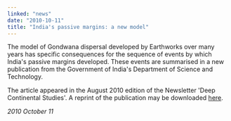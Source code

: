 ```yaml
---
linked: "news"
date: "2010-10-11"
title: "India's passive margins: a new model"
---
```




The model of Gondwana dispersal developed by Earthworks over many years has
specific  consequences for the sequence of events by which India's passive
margins developed. These  events are summarised in a new publication from the
Government of India's Department of  Science and Technology. 

The article appeared in the August 2010 edition of the Newsletter 'Deep
Continental Studies'. A  reprint of the publication may be downloaded [here](/). 

_2010 October 11_
